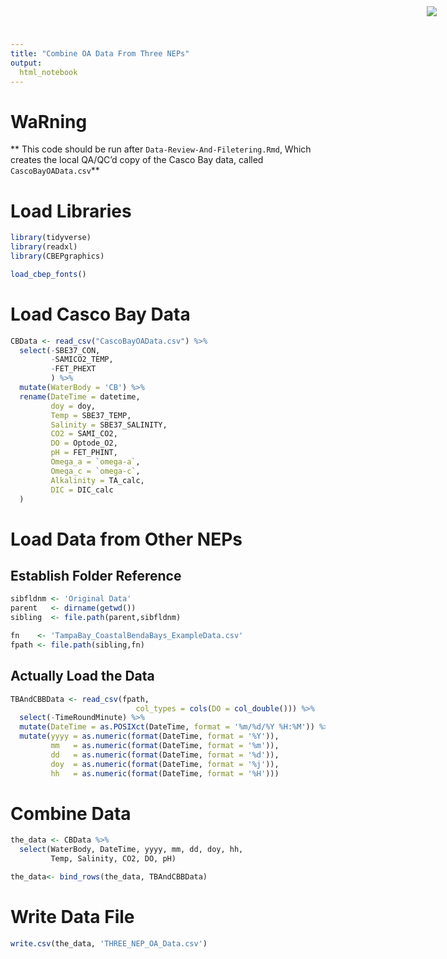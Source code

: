```yaml
---
title: "Combine OA Data From Three NEPs"
output:
  html_notebook
---
```


<img
    src="https://www.cascobayestuary.org/wp-content/uploads/2014/04/logo_sm.jpg"
    style="position:absolute;top:10px;right:50px;" />


# WaRning
** This code should be run after `Data-Review-And-Filetering.Rmd`, Which creates 
the local QA/QC'd copy of the Casco Bay data, called `CascoBayOAData.csv`**

# Load Libraries
```r
library(tidyverse)
library(readxl)
library(CBEPgraphics)
```

```r
load_cbep_fonts()
```

# Load Casco Bay Data
```r
CBData <- read_csv("CascoBayOAData.csv") %>%
  select(-SBE37_CON,
         -SAMICO2_TEMP,
         -FET_PHEXT
         ) %>%
  mutate(WaterBody = 'CB') %>%
  rename(DateTime = datetime,
         doy = doy,
         Temp = SBE37_TEMP,
         Salinity = SBE37_SALINITY,
         CO2 = SAMI_CO2,
         DO = Optode_O2,
         pH = FET_PHINT,
         Omega_a = `omega-a`,
         Omega_c = `omega-c`,
         Alkalinity = TA_calc,
         DIC = DIC_calc
  )
```

# Load Data from Other NEPs
## Establish Folder Reference
```r
sibfldnm <- 'Original Data'
parent   <- dirname(getwd())
sibling  <- file.path(parent,sibfldnm)

fn    <- 'TampaBay_CoastalBendaBays_ExampleData.csv'
fpath <- file.path(sibling,fn)
```

## Actually Load the Data
```r
TBAndCBBData <- read_csv(fpath,
                            col_types = cols(DO = col_double())) %>%
  select(-TimeRoundMinute) %>%
  mutate(DateTime = as.POSIXct(DateTime, format = '%m/%d/%Y %H:%M')) %>%
  mutate(yyyy = as.numeric(format(DateTime, format = '%Y')),
         mm   = as.numeric(format(DateTime, format = '%m')),
         dd   = as.numeric(format(DateTime, format = '%d')),
         doy  = as.numeric(format(DateTime, format = '%j')),
         hh   = as.numeric(format(DateTime, format = '%H')))
```

# Combine Data
```r
the_data <- CBData %>%
  select(WaterBody, DateTime, yyyy, mm, dd, doy, hh,
         Temp, Salinity, CO2, DO, pH)

the_data<- bind_rows(the_data, TBAndCBBData)

```

# Write Data File
```r
write.csv(the_data, 'THREE_NEP_OA_Data.csv')

```

